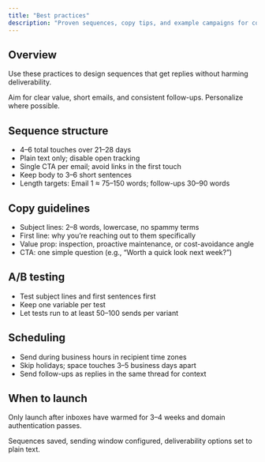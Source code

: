 ```yaml
---
title: "Best practices"
description: "Proven sequences, copy tips, and example campaigns for commercial roofing outreach."
---
```


## Overview

Use these practices to design sequences that get replies without harming deliverability.

<Tip>Aim for clear value, short emails, and consistent follow-ups. Personalize where possible.</Tip>

## Sequence structure

-   4–6 total touches over 21–28 days
-   Plain text only; disable open tracking
-   Single CTA per email; avoid links in the first touch
-   Keep body to 3–6 short sentences
-   Length targets: Email 1 ≈ 75–150 words; follow-ups 30–90 words

## Copy guidelines

-   Subject lines: 2–8 words, lowercase, no spammy terms
-   First line: why you’re reaching out to them specifically
-   Value prop: inspection, proactive maintenance, or cost-avoidance angle
-   CTA: one simple question (e.g., “Worth a quick look next week?”)

## A/B testing

-   Test subject lines and first sentences first
-   Keep one variable per test
-   Let tests run to at least 50–100 sends per variant

## Scheduling

-   Send during business hours in recipient time zones
-   Skip holidays; space touches 3–5 business days apart
-   Send follow-ups as replies in the same thread for context

## When to launch

<Warning>
    Only launch after inboxes have warmed for 3–4 weeks and domain authentication passes.
</Warning>

<Check>Sequences saved, sending window configured, deliverability options set to plain text.</Check>
